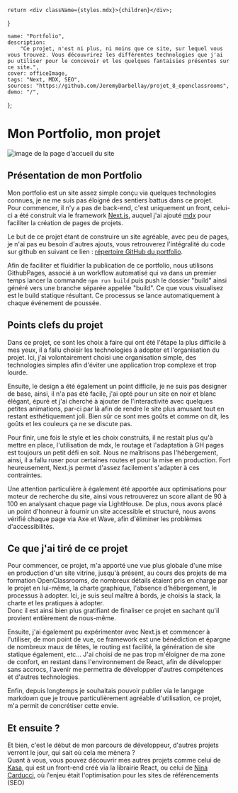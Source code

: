 
    return <div className={styles.mdx}>{children}</div>;
}

    name: "Portfolio",
    description:
        "Ce projet, n'est ni plus, ni moins que ce site, sur lequel vous vous trouvez. Vous découvrirez les différentes technologies que j'ai pu utiliser pour le concevoir et les quelques fantaisies présentes sur ce site.",
    cover: officeImage,
    tags: "Next, MDX, SEO",
    sources: "https://github.com/JeremyDarbellay/projet_8_openclassrooms",
    demo: "/",
};

<Head>
    <title>Projet portfolio de Jérémy Darbellay</title>
    <meta name="description" content={meta.description} />
</Head>

# Mon Portfolio, mon projet

<div className={styles.projectHeader}>
    <Image src={officeImage} alt="image de la page d'accueil du site" />
    <ProjectInfo meta={meta} />
</div>

## Présentation de mon Portfolio

Mon portfolio est un site assez simple conçu via quelques technologies connues, je ne me suis pas éloigné des sentiers battus dans ce projet.<br />
Pour commencer, il n'y a pas de back-end, c'est uniquement un front, celui-ci a été construit via le framework [Next.js](https://nextjs.org/), auquel j'ai ajouté [mdx](https://mdxjs.com/) pour faciliter la création de pages de projets.<br />

Le but de ce projet étant de construire un site agréable, avec peu de pages, je n'ai pas eu besoin d'autres ajouts, vous retrouverez l'intégralité du code sur github en suivant ce lien : [répertoire GitHub du portfolio](https://github.com/JeremyDarbellay/projet_8_openclassrooms).

Afin de faciliter et fluidifier la publication de ce portfolio, nous utilisons GithubPages, associé à un workflow automatisé qui va dans un premier temps lancer la commande `npm run build` puis push le dossier "build" ainsi généré vers une branche séparée appelée "build". Ce que vous visualisez est le build statique résultant. Ce processus se lance automatiquement à chaque événement de poussée.

## Points clefs du projet

Dans ce projet, ce sont les choix à faire qui ont été l'étape la plus difficile à mes yeux, il a fallu choisir les technologies à adopter et l'organisation du projet. Ici, j'ai volontairement choisi une organisation simple, des technologies simples afin d'éviter une application trop complexe et trop lourde.

Ensuite, le design a été également un point difficile, je ne suis pas designer de base, ainsi, il n'a pas été facile, j'ai opté pour un site en noir et blanc élégant, épuré et j'ai cherché à ajouter de l'interactivité avec quelques petites animations, par-ci par là afin de rendre le site plus amusant tout en restant esthétiquement joli. Bien sûr ce sont mes goûts et comme on dit, les goûts et les couleurs ça ne se discute pas.

Pour finir, une fois le style et les choix construits, il ne restait plus qu'à mettre en place, l'utilisation de mdx, le routage et l'adaptation à GH pages est toujours un petit défi en soit. Nous ne maîtrisons pas l'hébergement, ainsi, il a fallu ruser pour certaines routes et pour la mise en production. Fort heureusement, Next.js permet d'assez facilement s'adapter à ces contraintes.

Une attention particulière à également été apportée aux optimisations pour moteur de recherche du site, ainsi vous retrouverez un score allant de 90 à 100 en analysant chaque page via LightHouse. De plus, nous avons placé un point d'honneur à fournir un site accessible et structuré, nous avons vérifié chaque page via Axe et Wave, afin d'éliminer les problèmes d'accessibilités.

## Ce que j'ai tiré de ce projet

Pour commencer, ce projet, m'a apporté une vue plus globale d'une mise en production d'un site vitrine, jusqu'à présent, au cours des projets de ma formation OpenClassrooms, de nombreux détails étaient pris en charge par le projet en lui-même, la charte graphique, l'absence d'hébergement, le processus à adopter. Ici, je suis seul maître à bords, je choisis la stack, la charte et les pratiques à adopter.<br />
Donc il est ainsi bien plus gratifiant de finaliser ce projet en sachant qu'il provient entièrement de nous-même.

Ensuite, j'ai également pu expérimenter avec Next.js et commencer à l'utiliser, de mon point de vue, ce framework est une bénédiction et épargne de nombreux maux de têtes, le routing est facilité, la génération de site statique également, etc... J'ai choisi de ne pas trop m'éloigner de ma zone de confort, en restant dans l'environnement de React, afin de développer sans accrocs, l'avenir me permettra de développer d'autres compétences et d'autres technologies.

Enfin, depuis longtemps je souhaitais pouvoir publier via le langage markdown que je trouve particulièrement agréable d'utilisation, ce projet, m'a permit de concrétiser cette envie.

## Et ensuite ?

Et bien, c'est le début de mon parcours de développeur, d'autres projets verront le jour, qui sait où cela me mènera ? <br />
Quant à vous, vous pouvez découvrir mes autres projets comme celui de [Kasa](/projets/Kasa), qui est un front-end créé via la librairie React, ou celui de [Nina Carducci](/projets/NinaCarducci), où l'enjeu était l'optimisation pour les sites de référencements (SEO)
